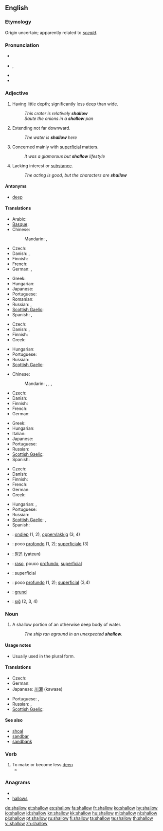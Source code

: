 ==English==

===Etymology===
Origin uncertain; apparently related to {{etyl|ang}} ''[[sceald]]''.

===Pronunciation===
* {{a|UK}} {{IPA|/ˈʃaləʊ/}}
* {{a|US}} {{IPA|/ˈʃæl.oʊ/}}, {{SAMPA|/"S{l.oU/}}
* {{audio|en-us-shallow.ogg|Audio (US)}}
* {{rhymes|æləʊ}}

===Adjective===
{{en-adj|er}}

# Having little depth; significantly less deep than wide.
#: ''This crater is relatively '''shallow'''''
#: ''Saute the onions in a '''shallow''' pan''
# Extending not far downward.
#: ''The water is '''shallow''' here''
# Concerned mainly with [[superficial]] matters.
#: ''It was a glamorous but '''shallow''' lifestyle''
# Lacking interest or [[substance]].
#: ''The acting is good, but the characters are '''shallow'''''

====Antonyms====
* [[deep]]

====Translations====
{{trans-top|having little depth and significantly less deep than wide}}
* Arabic: {{t|ar|ضحل|tr=DáHil}}
* [[Basque]]: {{t|eu|azaleko|xs=Basque}}
* Chinese:
*: Mandarin: {{t-|cmn|淺|sc=Hani}},  {{t-|cmn|浅|tr=qiǎn|sc=Hani}}
* Czech: {{t-|cs|mělký}}
* Danish: {{t-|da|flad}}, {{t+|da|lav}}
* Finnish: {{t+|fi|matala}}
* French: {{t|fr|peu profond}}
* German: {{t+|de|seicht}},  {{t+|de|flach}}
{{trans-mid}}
* Greek: {{t+|el|ρηχός}}
* Hungarian: {{t+|hu|lapos}}
* Japanese: {{t+|ja|浅い|tr=あさい, asai}}
* Portuguese: {{t+|pt|raso}}
* Romanian: {{t|ro|plat,puţin adânc|m}}
* Russian: {{t+|ru|мелкий|tr=mélkij}},  {{t|ru|неглубокий}}
* [[Scottish Gaelic]]: {{t-|gd|eu-domhainn|xs=Scottish Gaelic}}
* Spanish: {{t|es|poco profundo|m}},  {{t|es|superficial}}
{{trans-bottom}}

{{trans-top|extending not far downward}}
* Czech: {{t-|cs|mělký}}
* Danish: {{t+|da|lav}}, {{t-|da|lavvandet}}
* Finnish: {{t+|fi|matala}}
* Greek: {{t+|el|ρηχός}}
{{trans-mid}}
* Hungarian: {{t+|hu|sekély}}
* Portuguese: {{t+|pt|superficial}}
* Russian: {{t+|ru|мелкий|tr=mélkij}}
* [[Scottish Gaelic]]: {{t-|gd|eu-domhainn|xs=Scottish Gaelic}}
{{trans-bottom}}

{{trans-top|concerned mainly with superficial matters}}
* Chinese:
*: Mandarin: {{t|cmn|膚淺|sc=Hani}},  {{t|cmn|肤浅|tr=fūqiǎn|sc=Hani}},  {{t|cmn|淺薄|sc=Hani}},  {{t|cmn|浅薄|tr=qiǎnbó|sc=Hani}}
* Czech: {{t-|cs|povrchní}}
* Danish: {{t-|da|overfladisk}}
* Finnish: {{t-|fi|pinnallinen}}
* French: {{t+|fr|superficiel}}
* German: {{t+|de|oberflächlich}}
{{trans-mid}}
* Greek: {{t+|el|ρηχός}}
* Hungarian: {{t|hu|sekélyes}}
* Italian: {{t+|it|superficiale|m|f}}
* Japanese: {{t+|ja|浅い|tr=あさい, asai}}
* Portuguese: {{t+|pt|superficial}}
* Russian: {{t+|ru|поверхностный|tr=povérxnostnyj}}
* [[Scottish Gaelic]]: {{t-|gd|eu-domhainn|xs=Scottish Gaelic}}
* Spanish: {{t+|es|superficial}}
{{trans-bottom}}

{{trans-top|lacking interest or substance}}
* Czech: {{t-|cs|povrchní}}
* Danish: {{t-|da|åndsforladt}}
* Finnish: {{t-|fi|pinnallinen}}
* French: {{t+|fr|superficiel}}
* German: {{t+|de|oberflächlich}}
* Greek: {{t+|el|ρηχός}}
{{trans-mid}}
* Hungarian: {{t|hu|felszínes}}, {{t+|hu|felületes}}
* Portuguese: {{t|pt|desinteressante}}
* Russian: {{t+|ru|поверхностный|tr=povérxnostnyj}}
* [[Scottish Gaelic]]: {{t-|gd|faoin|xs=Scottish Gaelic}}, {{t-|gd|eu-domhainn|xs=Scottish Gaelic}}
* Spanish: {{t+|es|superficial}}
{{trans-bottom}}

{{checktrans-top}}
* {{ttbc|Dutch}}: [[ondiep]] (1, 2), [[oppervlakkig]] (3, 4)
* {{ttbc|Italian}}: poco [[profondo]] (1, 2); [[superficiale]] (3)
{{trans-mid}}
* {{ttbc|Korean}}: [[얕은]] (yateun)
* {{ttbc|Portuguese}}: [[raso]], pouco [[profundo]], [[superficial]]
* {{ttbc|Romanian}}: superficial
* {{ttbc|Spanish}}: poco [[profundo]] (1, 2); [[superficial]] (3,4)
* {{ttbc|Swedish}}: [[grund]]
* {{ttbc|Turkish}}: [[sığ]] (2, 3, 4)
{{trans-bottom}}

===Noun===
{{en-noun}}

# A shallow portion of an otherwise deep body of water.
#: ''The ship ran aground in an unexpected '''shallow'''.''

====Usage notes====
* Usually used in the plural form.

====Translations====
{{trans-top|shallow portion of an otherwise deep body of water}}
* Czech: {{t-|cs|mělčina|f}}
* German: {{t+|de|seicht}}
* Japanese: [[川瀬]] (kawase)
{{trans-mid}}
* Portuguese: {{t+|pt|raso}}, {{t+|pt|rasa}}
* Russian: {{t+|ru|мель|f|tr=m'el'}}, {{t|ru|отмель|f|tr=ótm'el'}}
* [[Scottish Gaelic]]: {{t-|gd|tanalachd|f|xs=Scottish Gaelic}}
{{trans-bottom}}

====See also====
* [[shoal]]
* [[sandbar]]
* [[sandbank]]

===Verb===
{{en-verb}}

# To make or become less [[deep]]
#* {{quote-journal|2009|date=February 6|Andrew Z. Krug et al.|Signature of the End-Cretaceous Mass Extinction in the Modern Biota|Science|url=http://www.sciencemag.org/cgi/content/abstract/323/5915/767|doi=10.1126/science.1164905|volume=323|issue=5915|pages=767-771
|passage=The '''shallowing''' of Cenozoic age-frequency curves from tropics to poles thus appears to reflect the decreasing probability for genera to reach and remain established in progressively higher latitudes ( 9 ). }}

===Anagrams===
* {{alphagram|ahllosw}}
* [[hallows#English|hallows]]

[[de:shallow]]
[[et:shallow]]
[[es:shallow]]
[[fa:shallow]]
[[fr:shallow]]
[[ko:shallow]]
[[hy:shallow]]
[[io:shallow]]
[[id:shallow]]
[[kn:shallow]]
[[kk:shallow]]
[[hu:shallow]]
[[ml:shallow]]
[[nl:shallow]]
[[pl:shallow]]
[[pt:shallow]]
[[ru:shallow]]
[[fi:shallow]]
[[ta:shallow]]
[[te:shallow]]
[[th:shallow]]
[[vi:shallow]]
[[zh:shallow]]